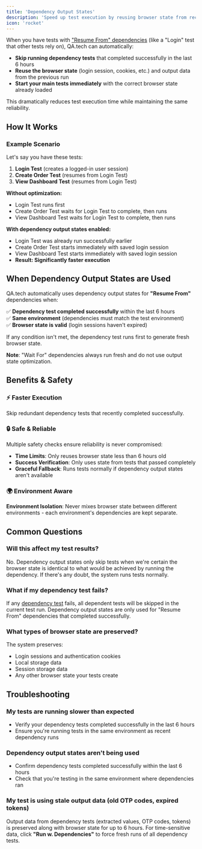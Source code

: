 ```yaml
---
title: 'Dependency Output States'
description: 'Speed up test execution by reusing browser state from recently completed dependency tests'
icon: 'rocket'
---
```


When you have tests with ["Resume From" dependencies](/core-concepts/dependencies#resume-from) (like a "Login" test that other tests rely on), QA.tech can automatically:

- **Skip running dependency tests** that completed successfully in the last 6 hours
- **Reuse the browser state** (login session, cookies, etc.) and output data from the previous run
- **Start your main tests immediately** with the correct browser state already loaded

This dramatically reduces test execution time while maintaining the same reliability.

## How It Works

### Example Scenario

Let's say you have these tests:

1. **Login Test** (creates a logged-in user session)
2. **Create Order Test** (resumes from Login Test)
3. **View Dashboard Test** (resumes from Login Test)

**Without optimization:**

- Login Test runs first
- Create Order Test waits for Login Test to complete, then runs
- View Dashboard Test waits for Login Test to complete, then runs

**With dependency output states enabled:**

- Login Test was already run successfully earlier
- Create Order Test starts immediately with saved login session
- View Dashboard Test starts immediately with saved login session
- **Result: Significantly faster execution**

## When Dependency Output States are Used

QA.tech automatically uses dependency output states for **"Resume From"** dependencies when:

✅ **Dependency test completed successfully** within the last 6 hours  
✅ **Same environment** (dependencies must match the test environment)  
✅ **Browser state is valid** (login sessions haven't expired)

If any condition isn't met, the dependency test runs first to generate fresh browser state.

**Note**: "Wait For" dependencies always run fresh and do not use output state optimization.

## Benefits & Safety

### ⚡ Faster Execution

Skip redundant dependency tests that recently completed successfully.

### 🔒 Safe & Reliable

Multiple safety checks ensure reliability is never compromised:

- **Time Limits**: Only reuses browser state less than 6 hours old
- **Success Verification**: Only uses state from tests that passed completely
- **Graceful Fallback**: Runs tests normally if dependency output states aren't available

### 🌍 Environment Aware

**Environment Isolation**: Never mixes browser state between different environments - each environment's dependencies are kept separate.

## Common Questions

### Will this affect my test results?

No. Dependency output states only skip tests when we're certain the browser state is identical to what would be achieved by running the dependency. If there's any doubt, the system runs tests normally.

### What if my dependency test fails?

If any [dependency test](/core-concepts/dependencies) fails, all dependent tests will be skipped in the current test run. Dependency output states are only used for "Resume From" dependencies that completed successfully.

### What types of browser state are preserved?

The system preserves:

- Login sessions and authentication cookies
- Local storage data
- Session storage data
- Any other browser state your tests create

## Troubleshooting

### My tests are running slower than expected

- Verify your dependency tests completed successfully in the last 6 hours
- Ensure you're running tests in the same environment as recent dependency runs

### Dependency output states aren't being used

- Confirm dependency tests completed successfully within the last 6 hours
- Check that you're testing in the same environment where dependencies ran

### My test is using stale output data (old OTP codes, expired tokens)

Output data from dependency tests (extracted values, OTP codes, tokens) is preserved along with browser state for up to 6 hours. For time-sensitive data, click **"Run w. Dependencies"** to force fresh runs of all dependency tests.

